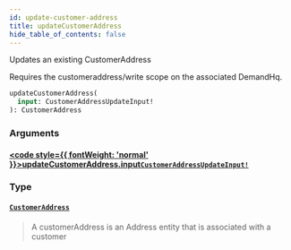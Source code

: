 ```yaml
---
id: update-customer-address
title: updateCustomerAddress
hide_table_of_contents: false
---
```








Updates an existing CustomerAddress

Requires the customeraddress/write scope on the associated DemandHq.

```graphql
updateCustomerAddress(
  input: CustomerAddressUpdateInput!
): CustomerAddress
```


### Arguments

#### [<code style={{ fontWeight: 'normal' }}>updateCustomerAddress.<b>input</b></code>](#)<Bullet />[`CustomerAddressUpdateInput!`](/demand/api/graphql-admin/reference/inputs/customer-address-update-input) <Badge class="secondary" text="non-null"/> <Badge class="secondary" text="input"/>
> 
> 

### Type

#### [`CustomerAddress`](/demand/api/graphql-admin/reference/objects/customer-address) <Badge class="secondary" text="object"/>
> A customerAddress is an Address entity that is associated with a customer
> 





